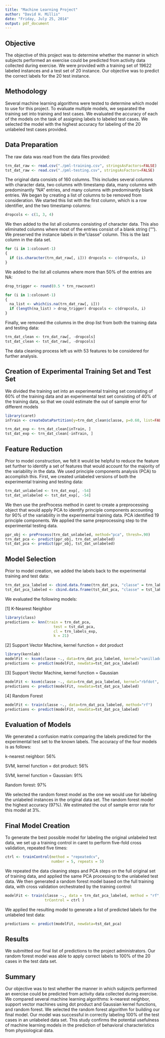 ```yaml
---
title: "Machine Learning Project"
author: "David H. Millis"
date: "Friday, July 25, 2014"
output: pdf_document
---
```


## Objective

The objective of this project was to determine whether the manner in which subjects performed an exercise could be predicted from activity data collected during exercise. We were provided with a training set of 19622 labeled instances and a test set of 20 instance. Our objective was to predict the correct labels for the 20 test instance.

## Methodology

Several machine learning algorithms were tested to determine which model to use for this project. To evaluate multiple models, we separated the training set into training and test cases. We evaluated the accuracy of each of the models on the task of assigning labels to labeled test cases. We selected the model with the highest accuracy for labeling of the 20 unlabeled test cases provided.

## Data Preparation

The raw data was read from the data files provided:

```r
trn_dat_raw <- read.csv("./pml-training.csv", stringsAsFactors=FALSE)
tst_dat_raw <- read.csv("./pml-testing.csv", stringsAsFactors=FALSE)
```

The original data consists of 160 columns. This includes several columns with character data, two columns with timestamp data, many columns with predominantly "NA" entries, and many columns with predominantly blank entries. We began by creating a list of columns to be removed from consideration. We started this list with the first column, which is a row identifier, and the two timestamp columns:

```r
dropcols <- c(1, 3, 4)
```

We then added to the list all columns consisting of character data. This also eliminated columns where most of the entries consist of a blank string (""). We preserved the instance labels in the "classe" column. This is the last column in the data set.

```r
for (i in 1:colcount-1)
{
  if (is.character(trn_dat_raw[, i])) dropcols <- c(dropcols, i)
}
```
We added to the list all columns where more than 50% of the entries are NA:
```r
drop_trigger <- round(0.5 * trn_rowcount)

for (i in 1:colcount-1)
{
  na_list <- which(is.na(trn_dat_raw[, i]))
  if (length(na_list) > drop_trigger) dropcols <- c(dropcols, i)
}
```
Finally, we removed the columns in the drop list from both the training data and testing data:
```r
trn_dat_clean <- trn_dat_raw[, -dropcols]
tst_dat_clean <- tst_dat_raw[, -dropcols]
```

The data cleaning process left us with 53 features to be considered for further analysis.

## Creation of Experimental Training Set and Test Set

We divided the training set into an experimental training set consisting of 60% of the training data and an experimental test set consisting of 40% of the training data, so that we could estimate the out of sample error for different models

```r
library(caret)
inTrain <- createDataPartition(y=trn_dat_clean$classe, p=0.60, list=FALSE)

trn_dat_exp <- trn_dat_clean[inTrain, ]
tst_dat_exp <- trn_dat_clean[-inTrain, ]

```
## Feature Reduction

Prior to model construction, we felt it would be helpful to reduce the feature set further to identify a set of features that would account for the majority of the variability in the data. We used principle components analysis (PCA) to accomplish this. First, we created unlabeled versions of both the experimental training and testing data:

```r
trn_dat_unlabeled <- trn_dat_exp[, -54]
tst_dat_unlabeled <- tst_dat_exp[, -54]
```
We then use the preProcess method in caret to create a preprocessing object that would apply PCA to identify principle components accounting for 90% of the variability in the experimental training data. PCA identified 19 principle components. We applied the same preprocessing step to the experimental testing data.

```r
ppr_obj <- preProcess(trn_dat_unlabeled, method="pca", thresh=.90)
trn_dat_pca <- predict(ppr_obj, trn_dat_unlabeled)
tst_dat_pca <- predict(ppr_obj, tst_dat_unlabeled)
```

## Model Selection

Prior to model creation, we added the labels back to the experimental training and test data:

```r
trn_dat_pca_labeled <- cbind.data.frame(trn_dat_pca, "classe" = trn_labels_exp)
tst_dat_pca_labeled <- cbind.data.frame(tst_dat_pca, "classe" = tst_labels_exp)
```

We evaluated the following models:

[1] K-Nearest Neighbor
```r
library(class)
predictions <- knn(train = trn_dat_pca,
                      test = tst_dat_pca,
                      cl = trn_labels_exp,
                      k = 21)
```

[2] Support Vector Machine, kernel function = dot product
```r
library(kernlab)
modelFit <- ksvm(classe ~., data=trn_dat_pca_labeled, kernel="vanilladot")
predictions <- predict(modelFit, newdata=tst_dat_pca_labeled)
```

[3] Support Vector Machine, kernel function = Gaussian
```r
modelFit <- ksvm(classe ~., data=trn_dat_pca_labeled, kernel="rbfdot", kpar=list(sigma=0.05))
predictions <- predict(modelFit, newdata=tst_dat_pca_labeled)
```

[4] Random Forest
```r
modelFit <- train(classe ~., data=trn_dat_pca_labeled, method="rf")
predictions <- predict(modelFit, newdata=tst_dat_pca_labeled)
```

## Evaluation of Models
We generated a confusion matrix comparing the labels predicted for the experimental test set to the known labels. The accuracy of the four models is as follows:

k-nearest neighbor: 56%

SVM, kernel function = dot product: 56%

SVM, kernel function = Gaussian: 91%

Random forest: 97%

We selected the random forest model as the one we would use for labeling the unlabeled instances in the original data set. The random forest model the highest accuracy (97%). We estimated the out of sample error rate for this model at 3%.

## Final Model Creation
To generate the best possible model for labeling the original unlabeled test data, we set up a training control in caret to perform five-fold cross validation, repeated five times:
```r
ctrl <- trainControl(method = "repeatedcv",
                     number = 5, repeats = 5)
```
We repeated the data cleaning steps and PCA steps on the full original set of training data, and applied the same PCA processing to the unlabeled test data. We then generated a random forest model based on the full training data, with cross validation orchestrated by the training control:
```r
modelFit <- train(classe ~., data = trn_dat_pca_labeled, method = "rf",
                  trControl = ctrl )
```
We applied the resulting model to generate a list of predicted labels for the unlabeled test data:
```r
predictions <- predict(modelFit, newdata=tst_dat_pca)
```

## Results
We submitted our final list of predictions to the project administrators. Our random forest model was able to apply correct labels to 100% of the 20 cases in the test data set.

## Summary
Our objective was to test whether the manner in which subjects performed an exercise could be predicted from activity data collected during exercise. We compared several machine learning algorithms: k-nearest neighbor, support vector machines using dot product and Gaussian kernel functions, and random forest. We selected the random forest algorithm for building our final model. Our model was successful in correctly labeling 100% of the test cases in an unlabeled data set. This study confirms the potential usefulness of machine learning models in the prediction of behavioral characteristics from physiological data.